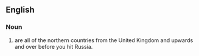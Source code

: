 ==English==

===Noun===
{{head|en|noun plural form|head=[[northern|Northern]] [[Europeans]]}}

# {{plural of|Northern European|lang=en}} are all of the northern countries from the United Kingdom and upwards and over before you hit Russia.